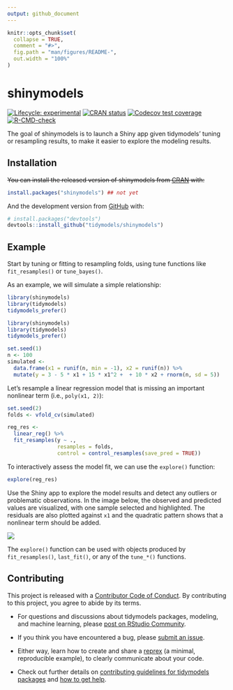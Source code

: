 ```yaml
---
output: github_document
---
```


```r
knitr::opts_chunk$set(
  collapse = TRUE,
  comment = "#>",
  fig.path = "man/figures/README-",
  out.width = "100%"
)
```

# shinymodels

<!-- badges: start -->
[![Lifecycle: experimental](https://img.shields.io/badge/lifecycle-experimental-orange.svg)](https://lifecycle.r-lib.org/articles/stages.html#experimental)
[![CRAN status](https://www.r-pkg.org/badges/version/shinymodels)](https://CRAN.R-project.org/package=shinymodels)
[![Codecov test coverage](https://codecov.io/gh/tidymodels/shinymodels/branch/main/graph/badge.svg)](https://codecov.io/gh/tidymodels/shinymodels?branch=main)
[![R-CMD-check](https://github.com/tidymodels/shinymodels/workflows/R-CMD-check/badge.svg)](https://github.com/tidymodels/shinymodels/actions)
<!-- badges: end -->

The goal of shinymodels is to launch a Shiny app given tidymodels' tuning or resampling results, to make it easier to explore the modeling results.

## Installation

~~You can install the released version of shinymodels from [CRAN](https://CRAN.R-project.org) with:~~

``` r
install.packages("shinymodels") ## not yet
```

And the development version from [GitHub](https://github.com/) with:

``` r
# install.packages("devtools")
devtools::install_github("tidymodels/shinymodels")
```

## Example

Start by tuning or fitting to resampling folds, using tune functions like `fit_resamples()` or `tune_bayes()`.

As an example, we will simulate a simple relationship:

```r
library(shinymodels)
library(tidymodels)
tidymodels_prefer()
```

```r
library(shinymodels)
library(tidymodels)
tidymodels_prefer()

set.seed(1)
n <- 100
simulated <-
  data.frame(x1 = runif(n, min = -1), x2 = runif(n)) %>% 
  mutate(y = 3 - 5 * x1 + 15 * x1^2 +  + 10 * x2 + rnorm(n, sd = 5))
```

Let's resample a linear regression model that is missing an important nonlinear term (i.e., `poly(x1, 2)`):

```r
set.seed(2)
folds <- vfold_cv(simulated)

reg_res <-
  linear_reg() %>%
  fit_resamples(y ~ .,
                resamples = folds,
                control = control_resamples(save_pred = TRUE))
```

To interactively assess the model fit, we can use the  `explore()` function: 

```r
explore(reg_res)
```

Use the Shiny app to explore the model results and detect any outliers or problematic observations. In the image below, the observed and predicted values are visualized, with one sample selected and highlighted. The residuals are also plotted against `x1` and the quadratic pattern shows that a nonlinear term should be added.  

![](man/figures/example.png)

The `explore()` function can be used with objects produced by `fit_resamples()`, `last_fit()`, or any of the `tune_*()` functions. 


## Contributing

This project is released with a [Contributor Code of Conduct](https://contributor-covenant.org/version/2/0/CODE_OF_CONDUCT.html). By contributing to this project, you agree to abide by its terms.

- For questions and discussions about tidymodels packages, modeling, and machine learning, please [post on RStudio Community](https://community.rstudio.com/new-topic?category_id=15&tags=tidymodels,question).

- If you think you have encountered a bug, please [submit an issue](https://github.com/tidymodels/shinymodels/issues).

- Either way, learn how to create and share a [reprex](https://reprex.tidyverse.org/articles/articles/learn-reprex.html) (a minimal, reproducible example), to clearly communicate about your code.

- Check out further details on [contributing guidelines for tidymodels packages](https://www.tidymodels.org/contribute/) and [how to get help](https://www.tidymodels.org/help/).

